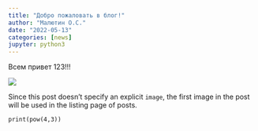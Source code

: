 ```yaml
---
title: "Добро пожаловать в блог!"
author: "Малютин О.С."
date: "2022-05-13"
categories: [news]
jupyter: python3
---
```


Всем привет 123!!!

![](thumbnail.jpg)

Since this post doesn't specify an explicit `image`, the first image in the post will be used in the listing page of posts.

```.python
print(pow(4,3))
```